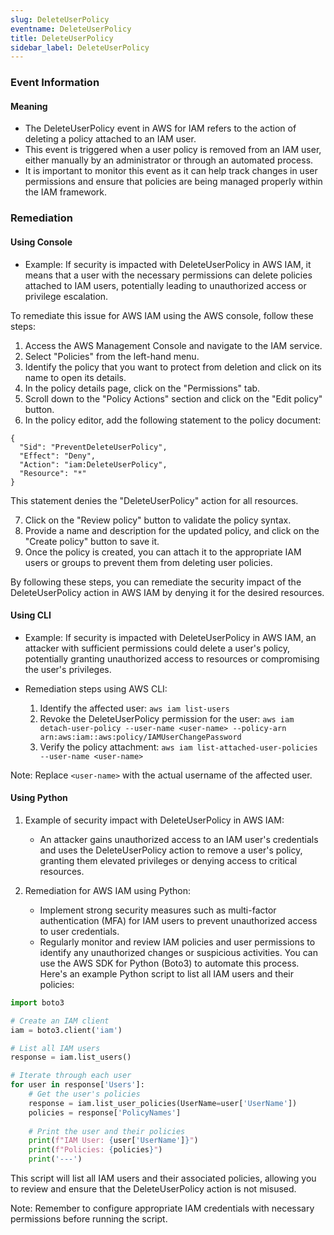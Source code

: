 ```yaml
--- 
slug: DeleteUserPolicy
eventname: DeleteUserPolicy
title: DeleteUserPolicy
sidebar_label: DeleteUserPolicy
---
```

                       
### Event Information

#### Meaning

- The DeleteUserPolicy event in AWS for IAM refers to the action of deleting a policy attached to an IAM user.
- This event is triggered when a user policy is removed from an IAM user, either manually by an administrator or through an automated process.
- It is important to monitor this event as it can help track changes in user permissions and ensure that policies are being managed properly within the IAM framework.

### Remediation

#### Using Console

- Example: If security is impacted with DeleteUserPolicy in AWS IAM, it means that a user with the necessary permissions can delete policies attached to IAM users, potentially leading to unauthorized access or privilege escalation.

To remediate this issue for AWS IAM using the AWS console, follow these steps:

1. Access the AWS Management Console and navigate to the IAM service.
2. Select "Policies" from the left-hand menu.
3. Identify the policy that you want to protect from deletion and click on its name to open its details.
4. In the policy details page, click on the "Permissions" tab.
5. Scroll down to the "Policy Actions" section and click on the "Edit policy" button.
6. In the policy editor, add the following statement to the policy document:

```
{
  "Sid": "PreventDeleteUserPolicy",
  "Effect": "Deny",
  "Action": "iam:DeleteUserPolicy",
  "Resource": "*"
}
```

This statement denies the "DeleteUserPolicy" action for all resources.

7. Click on the "Review policy" button to validate the policy syntax.
8. Provide a name and description for the updated policy, and click on the "Create policy" button to save it.
9. Once the policy is created, you can attach it to the appropriate IAM users or groups to prevent them from deleting user policies.

By following these steps, you can remediate the security impact of the DeleteUserPolicy action in AWS IAM by denying it for the desired resources.

#### Using CLI

- Example: If security is impacted with DeleteUserPolicy in AWS IAM, an attacker with sufficient permissions could delete a user's policy, potentially granting unauthorized access to resources or compromising the user's privileges.

- Remediation steps using AWS CLI:
  1. Identify the affected user: `aws iam list-users`
  2. Revoke the DeleteUserPolicy permission for the user: `aws iam detach-user-policy --user-name <user-name> --policy-arn arn:aws:iam::aws:policy/IAMUserChangePassword`
  3. Verify the policy attachment: `aws iam list-attached-user-policies --user-name <user-name>`

Note: Replace `<user-name>` with the actual username of the affected user.

#### Using Python

1. Example of security impact with DeleteUserPolicy in AWS IAM:
   - An attacker gains unauthorized access to an IAM user's credentials and uses the DeleteUserPolicy action to remove a user's policy, granting them elevated privileges or denying access to critical resources.

2. Remediation for AWS IAM using Python:
   - Implement strong security measures such as multi-factor authentication (MFA) for IAM users to prevent unauthorized access to user credentials.
   - Regularly monitor and review IAM policies and user permissions to identify any unauthorized changes or suspicious activities. You can use the AWS SDK for Python (Boto3) to automate this process. Here's an example Python script to list all IAM users and their policies:

```python
import boto3

# Create an IAM client
iam = boto3.client('iam')

# List all IAM users
response = iam.list_users()

# Iterate through each user
for user in response['Users']:
    # Get the user's policies
    response = iam.list_user_policies(UserName=user['UserName'])
    policies = response['PolicyNames']
    
    # Print the user and their policies
    print(f"IAM User: {user['UserName']}")
    print(f"Policies: {policies}")
    print('---')
```

This script will list all IAM users and their associated policies, allowing you to review and ensure that the DeleteUserPolicy action is not misused.

Note: Remember to configure appropriate IAM credentials with necessary permissions before running the script.


 
